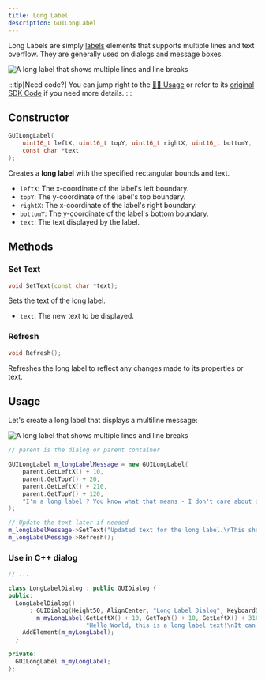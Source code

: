 ```yaml
---
title: Long Label
description: GUILongLabel
---
```


Long Labels are simply [labels](../label) elements that supports multiple lines and text overflow. They are generally used on dialogs and message boxes.


![A long label that shows multiple lines and line breaks](/wiki/img/gui/long_label.png)


:::tip[Need code?]
You can jump right to the [👨‍💻 Usage](#usage) or refer to its [original SDK Code](https://github.com/SnailMath/hollyhock-2/blob/master/sdk/include/sdk/os/gui/longLabel.hpp) if you need more details.
:::

## Constructor

```c
GUILongLabel(
    uint16_t leftX, uint16_t topY, uint16_t rightX, uint16_t bottomY,
    const char *text
);
```

Creates a **long label** with the specified rectangular bounds and text.

- `leftX`: The x-coordinate of the label's left boundary.
- `topY`: The y-coordinate of the label's top boundary.
- `rightX`: The x-coordinate of the label's right boundary.
- `bottomY`: The y-coordinate of the label's bottom boundary.
- `text`: The text displayed by the label.

## Methods

### Set Text

```c++
void SetText(const char *text);
```

Sets the text of the long label.

- `text`: The new text to be displayed.

### Refresh

```c++
void Refresh();
```

Refreshes the long label to reflect any changes made to its properties or text.

## Usage

Let's create a long label that displays a multiline message:

![A long label that shows multiple lines and line breaks](/wiki/img/gui/long_label.png)

```c++
// parent is the dialog or parent container

GUILongLabel m_longLabelMessage = new GUILongLabel(
    parent.GetLeftX() + 10,
    parent.GetTopY() + 20,
    parent.GetLeftX() + 210,
    parent.GetTopY() + 120,
    "I'm a long label ? You know what that means - I don't care about overflow. Hey look :\n - A new line !"
);

// Update the text later if needed
m_longLabelMessage->SetText("Updated text for the long label.\nThis should also wrap properly.");
m_longLabelMessage->Refresh();
```

### Use in C++ dialog

```c++
// ...

class LongLabelDialog : public GUIDialog {
public:
  LongLabelDialog()
      : GUIDialog(Height50, AlignCenter, "Long Label Dialog", KeyboardStateNone),
        m_myLongLabel(GetLeftX() + 10, GetTopY() + 10, GetLeftX() + 310, GetTopY() + 110,
                      "Hello World, this is a long label text!\nIt can span multiple lines and handle text wrapping.") {
    AddElement(m_myLongLabel);
  }

private:
  GUILongLabel m_myLongLabel;
};
```